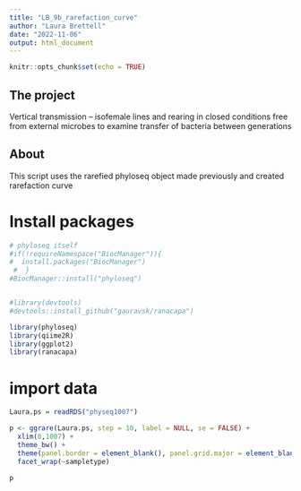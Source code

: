 ---
title: "LB_9b_rarefaction_curve"
author: "Laura Brettell"
date: "2022-11-06"
output: html_document
---

```{r setup, include=FALSE}
knitr::opts_chunk$set(echo = TRUE)
```

## The project

Vertical transmission – isofemale lines and rearing in closed conditions free from external microbes to examine transfer of bacteria between generations 

## About

This script uses the rarefied phyloseq object made previously and created rarefaction curve 





# Install packages

```{r}

# phyloseq itself
#if(!requireNamespace("BiocManager")){
#  install.packages("BiocManager")
 #  }
#BiocManager::install("phyloseq")


#library(devtools)
#devtools::install_github("gauravsk/ranacapa")

library(phyloseq)
library(qiime2R)
library(ggplot2)
library(ranacapa)

```


# import data

```{r}
Laura.ps = readRDS("physeq1007")
```



```{r}


p <- ggrare(Laura.ps, step = 10, label = NULL, se = FALSE) + 
  xlim(0,1007) + 
  theme_bw() + 
  theme(panel.border = element_blank(), panel.grid.major = element_blank(), panel.grid.minor = element_blank(), axis.line = element_line(colour = my_colours)) + 
  facet_wrap(~sampletype)

p

```






